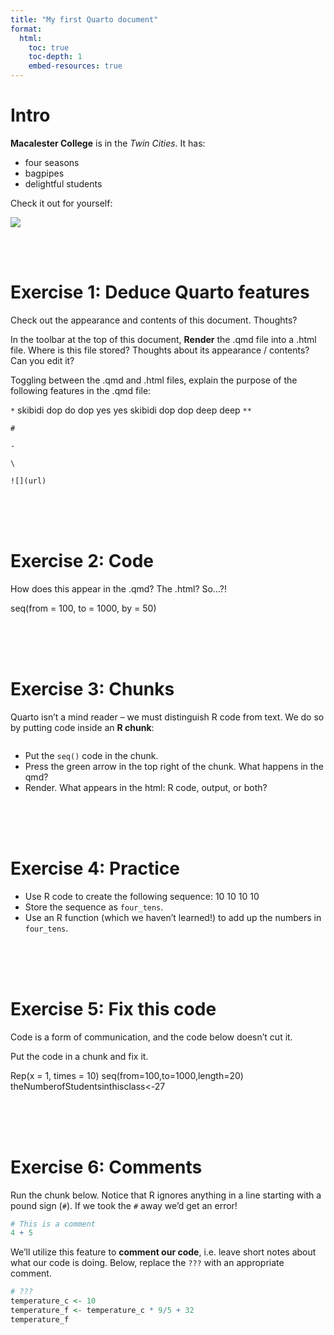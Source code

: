 ```yaml
---
title: "My first Quarto document"
format:
  html:
    toc: true
    toc-depth: 1
    embed-resources: true
---
```


# Intro


**Macalester College** is in the *Twin Cities*.
It has:

- four seasons
- bagpipes
- delightful students

Check it out for yourself:

![](https://www.macalester.edu/about/wp-content/uploads/sites/191/2019/12/campusmap336.png)



\
\




# Exercise 1: Deduce Quarto features

Check out the appearance and contents of this document. Thoughts?

In the toolbar at the top of this document, **Render** the .qmd file into a .html file. Where is this file stored? Thoughts about its appearance / contents? Can you edit it?

Toggling between the .qmd and .html files, explain the purpose of the following features in the .qmd file:        

`*`
skibidi dop do dop yes yes skibidi dop dop deep deep
`**`

`#`

`-`

`\`

`![](url)`






\
\
\




# Exercise 2: Code


How does this appear in the .qmd? The .html? So...?!

seq(from = 100, to = 1000, by = 50)









\
\
\



# Exercise 3: Chunks

Quarto isn't a mind reader -- we must distinguish R code from text.
We do so by putting code inside an **R chunk**:

```r

```

- Put the `seq()` code in the chunk.
- Press the green arrow in the top right of the chunk. What happens in the qmd?
- Render. What appears in the html: R code, output, or both?





\
\
\




# Exercise 4: Practice

- Use R code to create the following sequence: 10 10 10 10
- Store the sequence as `four_tens`.
- Use an R function (which we haven't learned!) to add up the numbers in `four_tens`.





\
\
\




# Exercise 5: Fix this code

Code is a form of communication, and the code below doesn't cut it.

Put the code in a chunk and fix it.

Rep(x = 1, times = 10)
seq(from=100,to=1000,length=20)
theNumberofStudentsinthisclass<-27



\
\
\


# Exercise 6: Comments

Run the chunk below.
Notice that R ignores anything in a line starting with a pound sign (`#`).
If we took the `#` away we'd get an error!

```r
# This is a comment
4 + 5
```

We'll utilize this feature to **comment our code**, i.e. leave short notes about what our code is doing.
Below, replace the `???` with an appropriate comment.

```r
# ???
temperature_c <- 10
temperature_f <- temperature_c * 9/5 + 32
temperature_f
```
